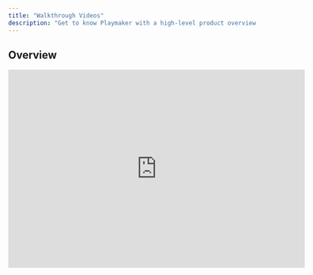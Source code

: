 ```yaml
---
title: "Walkthrough Videos"
description: "Get to know Playmaker with a high-level product overview."
---
```


## Overview

<iframe width="600" height="400" src="https://www.youtube.com/embed/_b7akB3FMi8" title="YouTube video player" frameborder="0" allow="accelerometer; autoplay; clipboard-write; encrypted-media; gyroscope; picture-in-picture" allowfullscreen />

<Card title="Learn about Plays" icon="pen-to-square" href="/plays/basics">
  Set up your audience, offering, and outreach strategy.
</Card>



## Prospecting

<iframe width="600" height="400" horizontal="true" src="https://www.youtube.com/embed/tC-uPQ9yn0s" title="YouTube video player" frameborder="0" allow="accelerometer; autoplay; clipboard-write; encrypted-media; gyroscope; picture-in-picture" allowfullscreen />
<Card title="Prospecting" icon="magnifying-glass" href="/plays/prospecting">
  Instruct your AI sales rep to find prospects.
</Card>